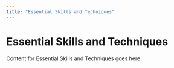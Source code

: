 ```yaml
--- 
title: "Essential Skills and Techniques" 
--- 
```

# Essential Skills and Techniques 
 
Content for Essential Skills and Techniques goes here. 
